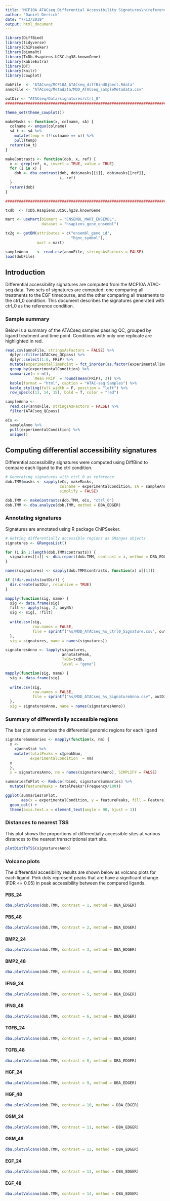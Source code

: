 ```yaml
---
title: "MCF10A ATACseq Differential Accessibility Signatures\n(reference:ctrl_0)"
author: "Daniel Derrick"
date: "7/13/2019"
output: html_document
---
```


```r
library(DiffBind)
library(tidyverse)
library(ChIPseeker)
library(biomaRt)
library(TxDb.Hsapiens.UCSC.hg38.knownGene)
library(kableExtra)
library(DT)
library(knitr)
library(cowplot)

dobFile  <- "ATACseq/MCF10A_ATACseq_diffBindOjbect.Rdata"
annoFile <- "ATACseq/Metadata/MDD_ATACseq_sampleMetadata.csv"

outDir <- "ATACseq/Data/signatures/ctrl_0"
###############################################################################

theme_set(theme_cowplot())

makeMasks <- function(x, colname, sA) {
  colname <- enquo(colname)
  sA_t <- sA %>% 
    mutate(temp = (!!colname == x)) %>% 
    pull(temp)
  return(sA_t)
}

makeContrasts <- function(dob, x, ref) {
  x <- grep(ref, x, invert = TRUE, value = TRUE)
  for (i in x) {
    dob <- dba.contrast(dob, dob$masks[[i]], dob$masks[[ref]],
                        i, ref)
  }
  return(dob)
}

###############################################################################

txdb  <- TxDb.Hsapiens.UCSC.hg38.knownGene

mart <- useMart(biomart = "ENSEMBL_MART_ENSEMBL",
                dataset = "hsapiens_gene_ensembl")

tx2g <- getBM(attributes = c("ensembl_gene_id",
                             "hgnc_symbol"), 
              mart = mart)

sampleAnno    <- read.csv(annoFile, stringsAsFactors = FALSE)
load(dobFile)
```

## Introduction

Differential accessibility signatures are computed from the MCF10A ATAC-seq
data. Two sets of signatures are computed: one comparing all treatments to
the EGF timecourse, and the other comparing all treatments to the ctrl_0
condition. This document describes the signatures generated with ctrl_0 as
the reference condition.

### Sample summary

Below is a summary of the ATACseq samples passing QC, grouped by ligand 
treatment and time point. Conditions with only one replicate are highlighted
in red.

```r
read.csv(annoFile, stringsAsFactors = FALSE) %>% 
  dplyr::filter(ATACseq_QCpass) %>% 
  dplyr::select(1:6, FRiP) %>% 
  mutate(experimentalTimePoint = fct_inorder(as.factor(experimentalTimePoint))) %>% 
  group_by(experimentalCondition) %>% 
  summarize(n = n(),
            `Mean FRiP` = round(mean(FRiP), 3)) %>% 
  kable(format = "html", caption = "ATAC-seq Samples") %>%
  kable_styling(full_width = F, position = "left") %>%
  row_spec(c(11, 14, 15), bold = T, color = "red")

sampleAnno <- 
  read.csv(annoFile, stringsAsFactors = FALSE) %>% 
  filter(ATACseq_QCpass)

eCs <- 
  sampleAnno %>% 
  pull(experimentalCondition) %>% 
  unique()
```

## Computing differential accessibility signatures

Differential accessibility signatures were computed using DiffBind to compare
each ligand to the ctrl condition.

```r
# Generating signatures with ctrl_0 as reference
dob.TMM$masks <- sapply(eCs, makeMasks,
                        colname = experimentalCondition, sA = sampleAnno,
                        simplify = FALSE)

dob.TMM <- makeContrasts(dob.TMM, eCs, "ctrl_0")
dob.TMM <- dba.analyze(dob.TMM, method = DBA_EDGER)
```

### Annotating signatures

Signatures are annotated using R package ChIPSeeker.

```r
# Getting differentially accessible regions as GRanges objects
signatures <- GRangesList()

for (i in 1:length(dob.TMM$contrasts)) {
  signatures[[i]] <- dba.report(dob.TMM, contrast = i, method = DBA_EDGER)
}

names(signatures) <- sapply(dob.TMM$contrasts, function(x) x[[1]])
```

```r
if (!dir.exists(outDir)) {
  dir.create(outDir, recursive = TRUE)
}

mapply(function(sig, name) {
  sig <- data.frame(sig)
  filt <- apply(sig, 2, anyNA)
  sig <- sig[, !filt]
  
  write.csv(sig,
            row.names = FALSE,
            file = sprintf("%s/MDD_ATACseq_%s_ctrl0_Signature.csv", outDir, name))
  },
  sig = signatures, name = names(signatures))
```

```r
signaturesAnno <- lapply(signatures,
                         annotatePeak,
                         TxDb=txdb,
                         level = "gene")
```

```r
mapply(function(sig, name) {
  sig <- data.frame(sig)
  
  write.csv(sig,
            row.names = FALSE,
            file = sprintf("%s/MDD_ATACseq_%s_SignatureAnno.csv", outDir, name))
  }, 
  sig = signaturesAnno, name = names(signaturesAnno))
```

### Summary of differentially accessible regions

The bar plot summarizes the differential genomic regions for each ligand

```r
signatureSummaries <- mapply(function(x, nm) {
  x <- 
    x@annoStat %>% 
    mutate(totalPeaks = x@peakNum,
           experimentalCondition  = nm)
  x
  },
  x = signaturesAnno, nm = names(signaturesAnno), SIMPLIFY = FALSE)

summariesToPlot <- Reduce(rbind, signatureSummaries) %>% 
  mutate(featurePeaks = totalPeaks*(Frequency/100))
```

```r
ggplot(summariesToPlot, 
       aes(x = experimentalCondition, y = featurePeaks, fill = Feature)) + 
  geom_col() +
  theme(axis.text.x = element_text(angle = 90, hjust = 1))
```

### Distances to nearest TSS

This plot shows the proportions of differentially accessible sites
at various distances to the nearest transcriptional start site.

```r
plotDistToTSS(signaturesAnno)
```

### Volcano plots {.tabset}

The differential accesibility results are shown below as volcano plots for each ligand. Pink dots
represent peaks that are have a significant change (FDR <= 0.05) in peak accessibility between the
compared ligands.

#### PBS_24

```r
dba.plotVolcano(dob.TMM, contrast = 1, method = DBA_EDGER)
```

#### PBS_48

```r
dba.plotVolcano(dob.TMM, contrast = 2, method = DBA_EDGER)
```

#### BMP2_24

```r
dba.plotVolcano(dob.TMM, contrast = 3, method = DBA_EDGER)
```

#### BMP2_48

```r
dba.plotVolcano(dob.TMM, contrast = 4, method = DBA_EDGER)
```

#### IFNG_24

```r
dba.plotVolcano(dob.TMM, contrast = 5, method = DBA_EDGER)
```

#### IFNG_48

```r
dba.plotVolcano(dob.TMM, contrast = 6, method = DBA_EDGER)
```

#### TGFB_24

```r
dba.plotVolcano(dob.TMM, contrast = 7, method = DBA_EDGER)
```

#### TGFB_48

```r
dba.plotVolcano(dob.TMM, contrast = 8, method = DBA_EDGER)
```

#### HGF_24

```r
dba.plotVolcano(dob.TMM, contrast = 9, method = DBA_EDGER)
```

#### HGF_48

```r
dba.plotVolcano(dob.TMM, contrast = 10, method = DBA_EDGER)
```

#### OSM_24

```r
dba.plotVolcano(dob.TMM, contrast = 11, method = DBA_EDGER)
```

#### OSM_48

```r
dba.plotVolcano(dob.TMM, contrast = 12, method = DBA_EDGER)
```

#### EGF_24

```r
dba.plotVolcano(dob.TMM, contrast = 13, method = DBA_EDGER)
```

#### EGF_48

```r
dba.plotVolcano(dob.TMM, contrast = 14, method = DBA_EDGER)
```
